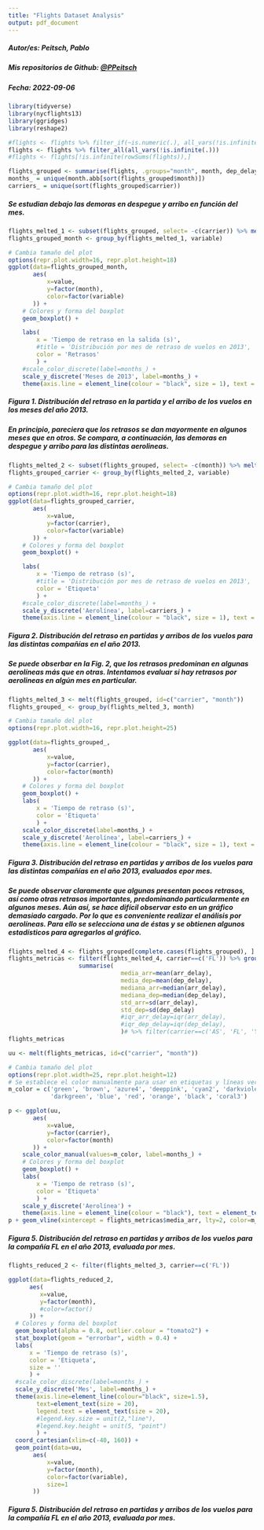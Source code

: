 ```yaml
---
title: "Flights Dataset Analysis"
output: pdf_document
---
```


##### **Autor/es:** Peitsch, Pablo
##### Mis repositorios de Github: [\@PPeitsch](https://github.com/PPeitsch)
##### **Fecha:** 2022-09-06


```r
library(tidyverse)
library(nycflights13)
library(ggridges)
library(reshape2)

#flights <- flights %>% filter_if(~is.numeric(.), all_vars(!is.infinite(.)))
flights <- flights %>% filter_all(all_vars(!is.infinite(.)))
#flights <- flights[!is.infinite(rowSums(flights)),]
```

```r
flights_grouped <- summarise(flights, .groups="month", month, dep_delay, arr_delay, carrier)
months_ = unique(month.abb[sort(flights_grouped$month)])
carriers_ = unique(sort(flights_grouped$carrier))
```

##### Se estudian debajo las demoras en despegue y arribo en función del mes.

```r
flights_melted_1 <- subset(flights_grouped, select= -c(carrier)) %>% melt(id="month")
flights_grouped_month <- group_by(flights_melted_1, variable)

# Cambia tamaño del plot
options(repr.plot.width=16, repr.plot.height=18)
ggplot(data=flights_grouped_month,
       aes(
           x=value,
           y=factor(month),
           color=factor(variable)
       )) +
    # Colores y forma del boxplot
    geom_boxplot() +

    labs(
        x = 'Tiempo de retraso en la salida (s)',
        #title = 'Distribución por mes de retraso de vuelos en 2013',
        color = 'Retrasos'
        ) +
    #scale_color_discrete(label=months_) +
    scale_y_discrete('Meses de 2013', label=months_) +
    theme(axis.line = element_line(colour = "black", size = 1), text = element_text(size = 16))
```

##### ***Figura 1.*** Distribución del retraso en la partida y el arribo de los vuelos en los meses del año 2013.

##### En principio, pareciera que los retrasos se dan mayormente en algunos meses que en otros. Se compara, a continuación, las demoras en despegue y arribo para las distintas aerolineas.

```r
flights_melted_2 <- subset(flights_grouped, select= -c(month)) %>% melt(id="carrier")
flights_grouped_carrier <- group_by(flights_melted_2, variable)

# Cambia tamaño del plot
options(repr.plot.width=16, repr.plot.height=18)
ggplot(data=flights_grouped_carrier,
       aes(
           x=value,
           y=factor(carrier),
           color=factor(variable)
       )) +
    # Colores y forma del boxplot
    geom_boxplot() +

    labs(
        x = 'Tiempo de retraso (s)',
        #title = 'Distribución por mes de retraso de vuelos en 2013',
        color = 'Etiqueta'
        ) +
    #scale_color_discrete(label=months_) +
    scale_y_discrete('Aerolínea', label=carriers_) +
    theme(axis.line = element_line(colour = "black", size = 1), text = element_text(size = 16))
```

##### ***Figura 2.*** Distribución del retraso en partidas y arribos de los vuelos para las distintas compañías en el año 2013.

##### Se puede obserbar en la Fig. 2, que los retrasos predominan en algunas aerolíneas más que en otras. Intentamos evaluar si hay retrasos por aerolineas en algún mes en particular.

```r
flights_melted_3 <- melt(flights_grouped, id=c("carrier", "month"))
flights_grouped_ <- group_by(flights_melted_3, month)

# Cambia tamaño del plot
options(repr.plot.width=16, repr.plot.height=25)

ggplot(data=flights_grouped_,
       aes(
           x=value,
           y=factor(carrier),
           color=factor(month)
       )) +
    # Colores y forma del boxplot
    geom_boxplot() +
    labs(
        x = 'Tiempo de retraso (s)',
        color = 'Etiqueta'
        ) +
    scale_color_discrete(label=months_) +
    scale_y_discrete('Aerolínea', label=carriers_) +
    theme(axis.line = element_line(colour = "black", size = 1), text = element_text(size = 16))
```

##### ***Figura 3.*** Distribución del retraso en partidas y arribos de los vuelos para las distintas compañías en el año 2013, evaluados epor mes.

##### Se puede observar claramente que algunas presentan pocos retrasos, así como otras retrasos importantes, predominando particularmente en algunos meses. Aún así, se hace difícil observar esto en un gráfico demasiado cargado. Por lo que es conveniente realizar el análisis por aerolíneas. Para ello se selecciona una de éstas y se obtienen algunos estadísticos para agregarlos al gráfico.

```r
flights_melted_4 <- flights_grouped[complete.cases(flights_grouped), ]
flights_metricas <- filter(flights_melted_4, carrier==c('FL')) %>% group_by(month, carrier) %>%
                    summarise(
                                media_arr=mean(arr_delay),
                                media_dep=mean(dep_delay),
                                mediana_arr=median(arr_delay),
                                mediana_dep=median(dep_delay),
                                std_arr=sd(arr_delay),
                                std_dep=sd(dep_delay)
                                #iqr_arr_delay=iqr(arr_delay),
                                #iqr_dep_delay=iqr(dep_delay),
                                )# %>% filter(carrier==c('AS', 'FL', 'YV')) %>% melt(id=c("carrier", "month"))
flights_metricas
```

```r
uu <- melt(flights_metricas, id=c("carrier", "month"))

# Cambia tamaño del plot
options(repr.plot.width=25, repr.plot.height=12)
# Se establece el color manualmente para usar en etiquetas y líneas verticales
m_color = c('green', 'brown', 'azure4', 'deeppink', 'cyan2', 'darkviolet',
            'darkgreen', 'blue', 'red', 'orange', 'black', 'coral3')

p <- ggplot(uu,
       aes(
           x=value,
           y=factor(carrier),
           color=factor(month)
       )) +
    scale_color_manual(values=m_color, label=months_) +
    # Colores y forma del boxplot
    geom_boxplot() +
    labs(
        x = 'Tiempo de retraso (s)',
        color = 'Etiqueta'
        ) +
    scale_y_discrete('Aerolínea') +
    theme(axis.line = element_line(colour = "black"), text = element_text(size = 16))
p + geom_vline(xintercept = flights_metricas$media_arr, lty=2, color=m_color, size=1)
```

##### ***Figura 5.*** Distribución del retraso en partidas y arribos de los vuelos para la compañía FL en el año 2013, evaluada por mes.

```r
flights_reduced_2 <- filter(flights_melted_3, carrier==c('FL'))

ggplot(data=flights_reduced_2,
      aes(
         x=value,
         y=factor(month),
         #color=factor()
      )) +
  # Colores y forma del boxplot
  geom_boxplot(alpha = 0.8, outlier.colour = "tomato2") +
  stat_boxplot(geom = "errorbar", width = 0.4) +
  labs(
      x = 'Tiempo de retraso (s)',
      color = 'Etiqueta',
      size = ''
      ) +
  #scale_color_discrete(label=months_) +
  scale_y_discrete('Mes', label=months_) +
  theme(axis.line=element_line(colour="black", size=1.5),
        text=element_text(size = 20),
        legend.text = element_text(size = 20),
        #legend.key.size = unit(2,"line"),
        #legend.key.height = unit(5, "point")
        ) +
  coord_cartesian(xlim=c(-40, 160)) +
  geom_point(data=uu,
       aes(
           x=value,
           y=factor(month),
           color=factor(variable),
           size=1
       ))
```
##### ***Figura 5.*** Distribución del retraso en partidas y arribos de los vuelos para la compañía FL en el año 2013, evaluada por mes.

